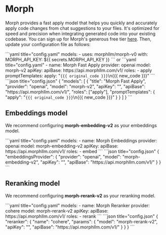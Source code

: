 
# Morph

Morph provides a fast apply model that helps you quickly and accurately apply code changes from chat suggestions to your files. It's optimized for speed and precision when integrating generated code into your existing codebase. You can sign up for Morph's generous free tier [here](https://morphllm.com/dashboard). Then, update your configuration file as follows:

<Tabs groupId="config-example">
   <TabItem value="yaml" label="YAML">
   ```yaml title="config.yaml"
   models:
     - uses: morphllm/morph-v0
       with:
         MORPH_API_KEY: ${{ secrets.MORPH_API_KEY }}
```
or
```yaml title="config.yaml"
     - name: Morph Fast Apply
       provider: openai
       model: morph-v2
       apiKey: <YOUR_MORPH_API_KEY>
       apiBase: https://api.morphllm.com/v1/
       roles:
         - apply
       promptTemplates:
         apply: "<code>{{{ original_code }}}</code>\n<update>{{{ new_code }}}</update>"
   ```
   </TabItem>
   <TabItem value="json" label="JSON">
   ```json title="config.json"
   {
     "models": [
       {
         "title": "Morph Fast Apply",
         "provider": "openai",
         "model": "morph-v2",
         "apiKey": "<YOUR_MORPH_API_KEY>",
         "apiBase": "https://api.morphllm.com/v1/",
         "roles": ["apply"],
         "promptTemplates": {
           "apply": "<code>{{{ original_code }}}</code>\n<update>{{{ new_code }}}</update>"
         }
       }
     ]
   }
   ```
   </TabItem>
</Tabs>

## Embeddings model

We recommend configuring **morph-embedding-v2** as your embeddings model.

<Tabs groupId="config-example">
  <TabItem value="yaml" label="YAML">
  ```yaml title="config.yaml"
  models:
    - name: Morph Embeddings
      provider: openai
      model: morph-embedding-v2
      apiKey: <YOUR_MORPH_API_KEY>
      apiBase: https://api.morphllm.com/v1/
      roles:
        - embed
  ```
  </TabItem>
  <TabItem value="json" label="JSON">
  ```json title="config.json"
  {
    "embeddingsProvider": {
      "provider": "openai",
      "model": "morph-embedding-v2",
      "apiKey": "<YOUR_MORPH_API_KEY>",
      "apiBase": "https://api.morphllm.com/v1/"
    }
  }
  ```
  </TabItem>
</Tabs>

## Reranking model

We recommend configuring **morph-rerank-v2** as your reranking model.

<Tabs groupId="config-example">
  <TabItem value="yaml" label="YAML">
  ```yaml title="config.yaml"
  models:
    - name: Morph Reranker
      provider: cohere
      model: morph-rerank-v2
      apiKey: <YOUR_MORPH_API_KEY>
      apiBase: https://api.morphllm.com/v1/
      roles:
        - rerank
  ```
  </TabItem>
  <TabItem value="json" label="JSON">
  ```json title="config.json"
  {
    "reranker": {
      "name": "cohere",
      "params": {
        "model": "morph-rerank-v2",
        "apiKey": "<YOUR_MORPH_API_KEY>",
        "apiBase": "https://api.morphllm.com/v1/"
      }
    }
  }
  ```
  </TabItem>
</Tabs>
